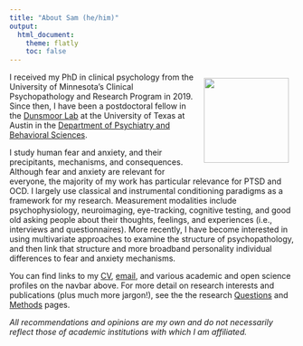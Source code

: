 ```yaml
---
title: "About Sam (he/him)"
output:
  html_document:
    theme: flatly
    toc: false
---
```


<meta name="description" content="personal website of Samuel Emerson Cooper, PhD. Clinical psychology, experimental and quantitative psychopathology, and neuroscience.">

<meta name="author" content="Samuel Emerson Cooper">

<img src="images/frank%20and%20sam.jpg" align="right" width="150" height="150" style="padding: 10px"/> I received my PhD in clinical psychology from the University of Minnesota's Clinical Psychopathology and Research Program in 2019. Since then, I have been a postdoctoral fellow in the [Dunsmoor Lab](https://sites.utexas.edu/dunsmoorlab/) at the University of Texas at Austin in the [Department of Psychiatry and Behavioral Sciences](https://dellmed.utexas.edu/units/department-of-psychiatry).

I study human fear and anxiety, and their precipitants, mechanisms, and consequences. Although fear and anxiety are relevant for everyone, the majority of my work has particular relevance for PTSD and OCD. I largely use classical and instrumental conditioning paradigms as a framework for my research. Measurement modalities include psychophysiology, neuroimaging, eye-tracking, cognitive testing, and good old asking people about their thoughts, feelings, and experiences (i.e., interviews and questionnaires). More recently, I have become interested in using multivariate approaches to examine the structure of psychopathology, and then link that structure and more broadband personality individual differences to fear and anxiety mechanisms.

You can find links to my [CV](https://docs.google.com/document/d/1SldleDb_AhA70YG2lC9bvojNgnqQXSPokj3dLNMhkGY/edit?usp=sharing), [email](mailto:%3Csamuel.e.cooper@gmail.com%3E), and various academic and open science profiles on the navbar above. For more detail on research interests and publications (plus much more jargon!), see the the research [Questions](questions.html) and [Methods](methods.html) pages.

*All recommendations and opinions are my own and do not necessarily reflect those of academic institutions with which I am affiliated.*
